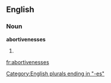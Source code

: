 ==English==

===Noun===
'''abortivenesses'''

# {{plural of|[[abortiveness]]}}

[[Category:English plurals ending in "-es"]]

[[fr:abortivenesses]]